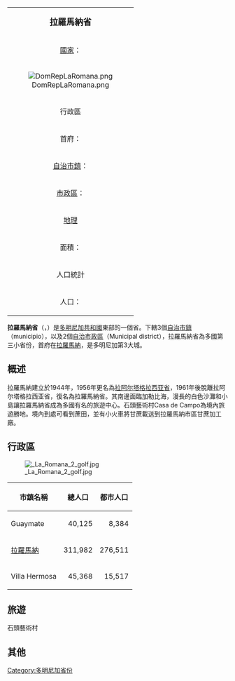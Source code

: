 {| class="infobox bordered" align=right cellpadding=4 cellspacing=0 width=275 style="clear:right; margin: 0 0 1em 1em; background: #f9f9f9; font-size: 95%;"
|-
|colspan=2 align=center bgcolor="#BFDFFF"|<big>'''拉羅馬納省'''</big>
|-
|[[國家|國家]]：|| [[多明尼加共和國|多明尼加共和國]]
|-
! colspan="3" | [[File:DomRepLaRomana.png|center]]
|-
!colspan=2 align=center bgcolor="#BFDFFF"|行政區
|-
|首府：||[[拉罗马纳_(多米尼加)|拉羅馬納]]
|-
|[[自治市鎮|自治市鎮]]：||3個 
|-
|[[市轄區|市政區]]：||2個
|-
!colspan=2 align=center bgcolor="#BFDFFF"|[[地理|地理]]
|-
|面積：||653.95 km² 
|-
!colspan=2 align=center bgcolor="#BFDFFF"|人口統計
|-
|人口：||397,475人（2008年統計）
|}

'''拉羅馬納省'''（{{lang-es|Provincia de La Romana}}，{{IPA-es|la ɾoˈmana}}）是[[多明尼加共和國|多明尼加共和國]]東部的一個省。下轄3個[[自治市鎮|自治市鎮]]（municipio），以及2個[[市轄區|自治市政區]]（Municipal district），拉羅馬納省為多國第三小省份，首府在[[拉罗马纳_(多米尼加)|拉羅馬納]]，是多明尼加第3大城。

==概述==
拉羅馬納建立於1944年，1956年更名為[[拉阿尔塔格拉西亚省|拉阿尔塔格拉西亚省]]，1961年後脫離拉阿尔塔格拉西亚省，復名為拉羅馬納省。其南邊面臨加勒比海，漫長的白色沙灘和小島讓拉羅馬納省成為多國有名的旅遊中心。石頭藝術村Casa de Campo為境內旅遊勝地。境內到處可看到蔗田，並有小火車將甘蔗載送到拉羅馬納市區甘蔗加工廠。

==行政區==

[[File:_La_Romana_2_golf.jpg|thumb]]

{| class="wikitable sortable" style="font-size:95%;"
! 市鎮名稱
! 總人口
! 都市人口
|-----
| Guaymate || align="right" | 40,125 || align="right" | 8,384
|-----
| [[拉罗马纳_(多米尼加)|拉羅馬納]] || align="right" | 311,982 || align="right" | 276,511
|-----
| Villa Hermosa || align="right" | 45,368|| align="right" | 15,517
|}

{{clear}}
==旅遊==
石頭藝術村

==其他==

{{多明尼加共和國各省}}
[[Category:多明尼加省份|Category:多明尼加省份]]